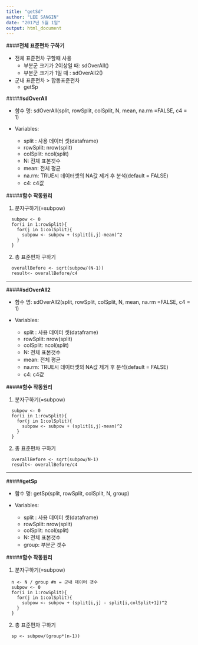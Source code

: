 ---
title: "getSd"
author: "LEE SANGIN"
date: "2017년 5월 1일"
output: html_document
---

####**전체 표준편차 구하기**

  * 전체 표준편차 구할때 사용
      - 부분군 크기가 2이상일 때: sdOverAll()
      - 부분군 크기가 1일 때 : sdOverAll2()
      
  * 군내 표준편차 > 합동표준편차
      - getSp

#####**sdOverAll**

  * 함수 명: sdOverAll(split, rowSplit, colSplit, N, mean, na.rm =FALSE, c4 = 1)

  * Variables:  
    -	split : 사용 데이터 셋(dataframe)
    -	rowSplit: nrow(split) 
    -	colSplit: ncol(split) 
    - N: 전체 표본갯수
    - mean: 전체 평균
    - na.rm: TRUE시 데이터셋의 NA값 제거 후 분석(default = FALSE)
    - c4: c4값
    

#####**함수 작동원리**  
  
1. 분자구하기(=subpow)  

```
  subpow <- 0
  for(i in 1:rowSplit){
    for(j in 1:colSplit){
      subpow <- subpow + (split[i,j]-mean)^2
    }
  }
```
2. 총 표준편차 구하기  

```
  overallBefore <- sqrt(subpow/(N-1))
  result<- overallBefore/c4
```
***

#####**sdOverAll2**

  * 함수 명: sdOverAll2(split, rowSplit, colSplit, N, mean, na.rm =FALSE, c4 = 1)

  * Variables:  
    -	split : 사용 데이터 셋(dataframe)
    -	rowSplit: nrow(split) 
    -	colSplit: ncol(split) 
    - N: 전체 표본갯수
    - mean: 전체 평균
    - na.rm: TRUE시 데이터셋의 NA값 제거 후 분석(default = FALSE)
    - c4: c4값

#####**함수 작동원리**  
  
1. 분자구하기(=subpow)  

```
  subpow <- 0
  for(i in 1:rowSplit){
    for(j in 1:colSplit){
      subpow <- subpow + (split[i,j]-mean)^2
    }
  }
```
2. 총 표준편차 구하기  

```
  overallBefore <- sqrt(subpow/N-1)
  result<- overallBefore/c4
```
***

#####**getSp**

  * 함수 명: getSp(split, rowSplit, colSplit, N, group)

  * Variables:  
    -	split : 사용 데이터 셋(dataframe)
    -	rowSplit: nrow(split) 
    -	colSplit: ncol(split) 
    - N: 전체 표본갯수
    - group: 부분군 갯수

#####**함수 작동원리**  
  
1. 분자구하기(=subpow)  

```
  n <- N / group #n = 군내 데이터 갯수
  subpow <- 0
  for(i in 1:rowSplit){
    for(j in 1:colSplit){
      subpow <- subpow + (split[i,j] - split[i,colSplit+1])^2
    }
  }
```
2. 총 표준편차 구하기  

```
  sp <- subpow/(group*(n-1))
```
